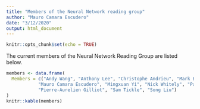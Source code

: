 ```yaml
---
title: "Members of the Neural Network reading group"
author: "Mauro Camara Escudero"
date: "3/12/2020"
output: html_document
---
```


```r
knitr::opts_chunk$set(echo = TRUE)
```

The current members of the Neural Network Reading Group are listed below.
```r
members <- data.frame(
  Members = c("Andy Wang", "Anthony Lee", "Christophe Andrieu", "Mark Beaumont", "Mathieu Gerber", 
            "Mauro Camara Escudero", "Mingxuan Yi", "Nick Whitely", "Patrick Rubin-Delanchy", 
            "Pierre-Aurelien Gilliot", "Sam Tickle", "Song Liu")
)
knitr::kable(members)
```


